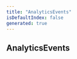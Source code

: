 ```yaml
---
title: "AnalyticsEvents"
isDefaultIndex: false
generated: true
---
```



<!-- This file was generated from the CommandKit source. Do not modify. Instead, re-run the "docgen" script -->


## AnalyticsEvents

<GenerationInfo sourceFile="packages/commandkit/src/analytics/constants.ts" sourceLine="5" packageName="commandkit" />



